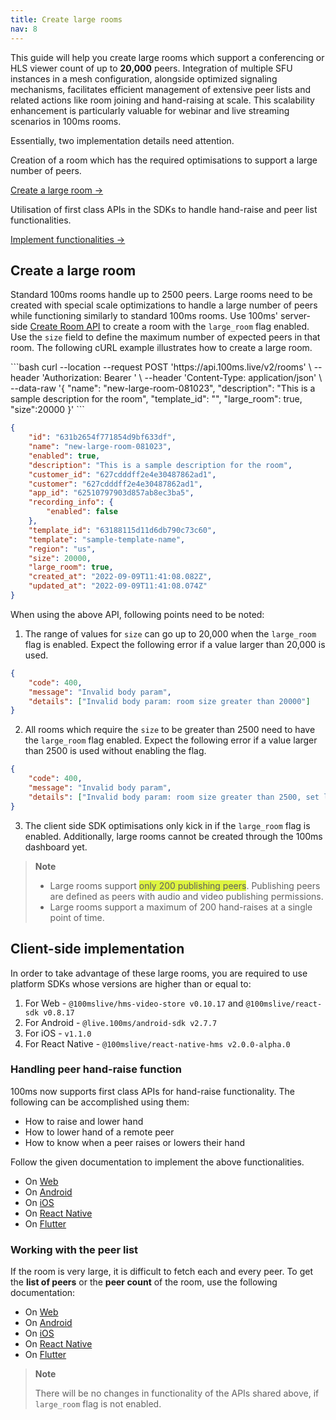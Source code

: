 ```yaml
---
title: Create large rooms
nav: 8
---
```


This guide will help you create large rooms which support a conferencing or HLS viewer count of up to **20,000** peers. Integration of multiple SFU instances in a mesh configuration, alongside optimized signaling mechanisms, facilitates efficient management of extensive peer lists and related actions like room joining and hand-raising at scale. This scalability enhancement is particularly valuable for webinar and live streaming scenarios in 100ms rooms.

Essentially, two implementation details need attention.

<FlexContainer>
<Callout icon="LinkTwoIcon" title="Server-side implementation">
Creation of a room which has the required optimisations to support a large number of peers.

[Create a large room →](#create-a-large-room)

</Callout>
<Callout icon="PersonIcon" title="Client-side implementation">
Utilisation of first class APIs in the SDKs to handle hand-raise and peer list functionalities.

[Implement functionalities →](#client-side-implementation)

</Callout>
</FlexContainer>

## Create a large room

Standard 100ms rooms handle up to 2500 peers. Large rooms need to be created with special scale optimizations to handle a large number of peers while functioning similarly to standard 100ms rooms. Use 100ms' server-side [Create Room API](/server-side/v2/api-reference/Rooms/create-via-api) to create a room with the `large_room` flag enabled. Use the `size` field to define the maximum number of expected peers in that room.
The following cURL example illustrates how to create a large room.

<PostRequest title="https://api.100ms.live/v2/rooms" />
<Request id="req-comp-0">
```bash
curl --location --request POST 'https://api.100ms.live/v2/rooms' \
--header 'Authorization: Bearer <management_token>' \
--header 'Content-Type: application/json' \
--data-raw '{
    "name": "new-large-room-081023",
    "description": "This is a sample description for the room",
    "template_id": "<template_id of the template you wish to associate with the room>",
    "large_room": true,
    "size":20000
}'
```
</Request>
<ResponseBox id="resp-0" status="200 OK">

```json
{
    "id": "631b2654f771854d9bf633df",
    "name": "new-large-room-081023",
    "enabled": true,
    "description": "This is a sample description for the room",
    "customer_id": "627cdddff2e4e30487862ad1",
    "customer": "627cdddff2e4e30487862ad1",
    "app_id": "62510797903d857ab8ec3ba5",
    "recording_info": {
        "enabled": false
    },
    "template_id": "63188115d11d6db790c73c60",
    "template": "sample-template-name",
    "region": "us",
    "size": 20000,
    "large_room": true,
    "created_at": "2022-09-09T11:41:08.082Z",
    "updated_at": "2022-09-09T11:41:08.074Z"
}
```

</ResponseBox>

When using the above API, following points need to be noted:

1. The range of values for `size` can go up to 20,000 when the `large_room` flag is enabled. Expect the following error if a value larger than 20,000 is used.

```json
{
    "code": 400,
    "message": "Invalid body param",
    "details": ["Invalid body param: room size greater than 20000"]
}
```

2. All rooms which require the `size` to be greater than 2500 need to have the `large_room` flag enabled. Expect the following error if a value larger than 2500 is used without enabling the flag.

```json
{
    "code": 400,
    "message": "Invalid body param",
    "details": ["Invalid body param: room size greater than 2500, set large_room flag as true"]
}
```

3. The client side SDK optimisations only kick in if the `large_room` flag is enabled. Additionally, large rooms cannot be created through the 100ms dashboard yet.

> **Note**
>
> - Large rooms support <span style="background-color: #def440">only 200 publishing peers</span>. Publishing peers are defined as peers with audio and video publishing permissions.
> -   Large rooms support a maximum of 200 hand-raises at a single point of time.

## Client-side implementation

In order to take advantage of these large rooms, you are required to use platform SDKs whose versions are higher than or equal to:

1. For Web - `@100mslive/hms-video-store v0.10.17` and `@100mslive/react-sdk v0.8.17`
2. For Android - `@live.100ms/android-sdk v2.7.7`
3. For iOS - `v1.1.0`
4. For React Native - `@100mslive/react-native-hms v2.0.0-alpha.0`

### Handling peer hand-raise function

100ms now supports first class APIs for hand-raise functionality. The following can be accomplished using them:

-   How to raise and lower hand
-   How to lower hand of a remote peer
-   How to know when a peer raises or lowers their hand

Follow the given documentation to implement the above functionalities.

-   On [Web](/javascript/v2/how-to-guides/build-interactive-features/handraise)
-   On [Android](/android/v2/how-to-guides/interact-with-room/peer/large-room)
-   On [iOS](/ios/v2/how-to-guides/interact-with-room/peer/large-room)
-   On [React Native](/react-native/v2/how-to-guides/interact-with-room/peer/large-room)
-   On [Flutter](/flutter/v2/how-to-guides/interact-with-room/peer/large-room#handle-raise-and-lower-hand)

### Working with the peer list

If the room is very large, it is difficult to fetch each and every peer. To get the **list of peers** or the **peer count** of the room, use the following documentation:

-   On [Web](/javascript/v2/how-to-guides/set-up-video-conferencing/peerlist-optimizations)
-   On [Android](/android/v2/how-to-guides/interact-with-room/peer/large-room#how-to-get-total-peer-count-of-the-room)
-   On [iOS](/ios/v2/how-to-guides/interact-with-room/peer/large-room#how-to-get-peer-list-iterator-in-a-large-room)
-   On [React Native](/react-native/v2/how-to-guides/interact-with-room/peer/large-room#how-to-get-total-peer-count-of-the-room)
-   On [Flutter](/flutter/v2/how-to-guides/interact-with-room/peer/large-room#how-to-get-total-peer-count-of-the-room)

> **Note**
>
> There will be no changes in functionality of the APIs shared above, if `large_room` flag is not enabled.
